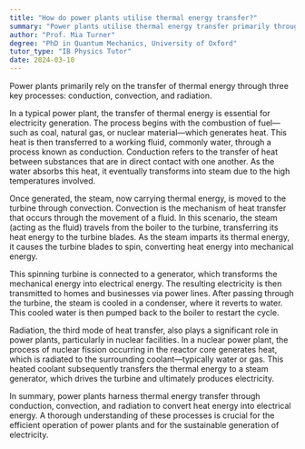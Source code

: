 ```yaml
---
title: "How do power plants utilise thermal energy transfer?"
summary: "Power plants utilise thermal energy transfer primarily through the processes of conduction, convection, and radiation."
author: "Prof. Mia Turner"
degree: "PhD in Quantum Mechanics, University of Oxford"
tutor_type: "IB Physics Tutor"
date: 2024-03-10
---
```


Power plants primarily rely on the transfer of thermal energy through three key processes: conduction, convection, and radiation.

In a typical power plant, the transfer of thermal energy is essential for electricity generation. The process begins with the combustion of fuel—such as coal, natural gas, or nuclear material—which generates heat. This heat is then transferred to a working fluid, commonly water, through a process known as conduction. Conduction refers to the transfer of heat between substances that are in direct contact with one another. As the water absorbs this heat, it eventually transforms into steam due to the high temperatures involved.

Once generated, the steam, now carrying thermal energy, is moved to the turbine through convection. Convection is the mechanism of heat transfer that occurs through the movement of a fluid. In this scenario, the steam (acting as the fluid) travels from the boiler to the turbine, transferring its heat energy to the turbine blades. As the steam imparts its thermal energy, it causes the turbine blades to spin, converting heat energy into mechanical energy.

This spinning turbine is connected to a generator, which transforms the mechanical energy into electrical energy. The resulting electricity is then transmitted to homes and businesses via power lines. After passing through the turbine, the steam is cooled in a condenser, where it reverts to water. This cooled water is then pumped back to the boiler to restart the cycle.

Radiation, the third mode of heat transfer, also plays a significant role in power plants, particularly in nuclear facilities. In a nuclear power plant, the process of nuclear fission occurring in the reactor core generates heat, which is radiated to the surrounding coolant—typically water or gas. This heated coolant subsequently transfers the thermal energy to a steam generator, which drives the turbine and ultimately produces electricity.

In summary, power plants harness thermal energy transfer through conduction, convection, and radiation to convert heat energy into electrical energy. A thorough understanding of these processes is crucial for the efficient operation of power plants and for the sustainable generation of electricity.
    